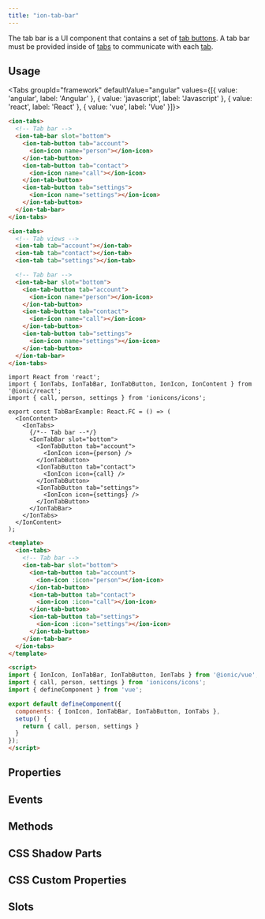 ```yaml
---
title: "ion-tab-bar"
---
```



<head>
  <title>ion-tab-bar: Tab Bar Component with CSS Custom Properties</title>
  <meta name="description" content="The tab bar component contains a set of tab buttons and a tab bar must be provided inside of tabs to communicate. Read more about use and CSS custom properties." />
</head>


<EncapsulationPill type="shadow" />


The tab bar is a UI component that contains a set of [tab buttons](tab-button.mdx). A tab bar must be provided inside of [tabs](tabs.mdx) to communicate with each [tab](tab.mdx).




## Usage

<Tabs groupId="framework" defaultValue="angular" values={[{ value: 'angular', label: 'Angular' }, { value: 'javascript', label: 'Javascript' }, { value: 'react', label: 'React' }, { value: 'vue', label: 'Vue' }]}>

<TabItem value="angular">

```html
<ion-tabs>
  <!-- Tab bar -->
  <ion-tab-bar slot="bottom">
    <ion-tab-button tab="account">
      <ion-icon name="person"></ion-icon>
    </ion-tab-button>
    <ion-tab-button tab="contact">
      <ion-icon name="call"></ion-icon>
    </ion-tab-button>
    <ion-tab-button tab="settings">
      <ion-icon name="settings"></ion-icon>
    </ion-tab-button>
  </ion-tab-bar>
</ion-tabs>
```

</TabItem>


<TabItem value="javascript">

```html
<ion-tabs>
  <!-- Tab views -->
  <ion-tab tab="account"></ion-tab>
  <ion-tab tab="contact"></ion-tab>
  <ion-tab tab="settings"></ion-tab>

  <!-- Tab bar -->
  <ion-tab-bar slot="bottom">
    <ion-tab-button tab="account">
      <ion-icon name="person"></ion-icon>
    </ion-tab-button>
    <ion-tab-button tab="contact">
      <ion-icon name="call"></ion-icon>
    </ion-tab-button>
    <ion-tab-button tab="settings">
      <ion-icon name="settings"></ion-icon>
    </ion-tab-button>
  </ion-tab-bar>
</ion-tabs>
```

</TabItem>


<TabItem value="react">

```tsx
import React from 'react';
import { IonTabs, IonTabBar, IonTabButton, IonIcon, IonContent } from '@ionic/react';
import { call, person, settings } from 'ionicons/icons';

export const TabBarExample: React.FC = () => (
  <IonContent>
    <IonTabs>
      {/*-- Tab bar --*/}
      <IonTabBar slot="bottom">
        <IonTabButton tab="account">
          <IonIcon icon={person} />
        </IonTabButton>
        <IonTabButton tab="contact">
          <IonIcon icon={call} />
        </IonTabButton>
        <IonTabButton tab="settings">
          <IonIcon icon={settings} />
        </IonTabButton>
      </IonTabBar>
    </IonTabs>
  </IonContent>
);
```


</TabItem>


<TabItem value="vue">

```html
<template>
  <ion-tabs>
    <!-- Tab bar -->
    <ion-tab-bar slot="bottom">
      <ion-tab-button tab="account">
        <ion-icon :icon="person"></ion-icon>
      </ion-tab-button>
      <ion-tab-button tab="contact">
        <ion-icon :icon="call"></ion-icon>
      </ion-tab-button>
      <ion-tab-button tab="settings">
        <ion-icon :icon="settings"></ion-icon>
      </ion-tab-button>
    </ion-tab-bar>
  </ion-tabs>
</template>

<script>
import { IonIcon, IonTabBar, IonTabButton, IonTabs } from '@ionic/vue';
import { call, person, settings } from 'ionicons/icons';
import { defineComponent } from 'vue';

export default defineComponent({
  components: { IonIcon, IonTabBar, IonTabButton, IonTabs },
  setup() {
    return { call, person, settings }
  }
});
</script>
```

</TabItem>

</Tabs>

## Properties
<Props />

## Events
<Events />

## Methods
<Methods />

## CSS Shadow Parts
<Parts />

## CSS Custom Properties
<CustomProps />

## Slots
<Slots />
